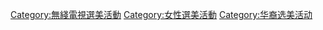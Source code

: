 {{Catnav|頁面分類|人类社会|競賽|選美活動|香港選美活動}}
{{Catnav|頁面分類|...|中国电视台|香港電視台|無綫電視|無綫電視節目}}
{{Catmore|國際中華小姐競選}}

[[Category:無綫電視選美活動|Category:無綫電視選美活動]]
[[Category:女性選美活動|Category:女性選美活動]]
[[Category:华裔选美活动|Category:华裔选美活动]]